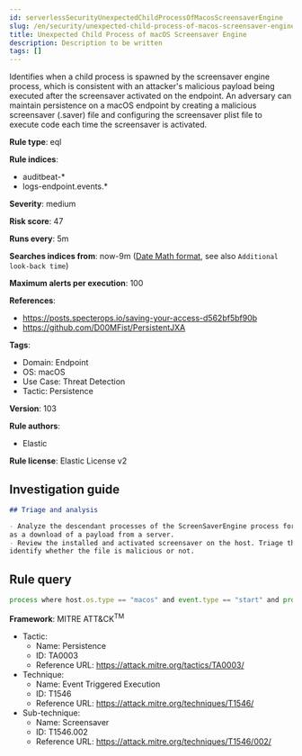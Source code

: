 ```yaml
---
id: serverlessSecurityUnexpectedChildProcessOfMacosScreensaverEngine
slug: /en/security/unexpected-child-process-of-macos-screensaver-engine
title: Unexpected Child Process of macOS Screensaver Engine
description: Description to be written
tags: []
---
```


<div id="unexpected-child-process-of-macos-screensaver-engine"></div>

Identifies when a child process is spawned by the screensaver engine process, which is consistent with an attacker's malicious payload being executed after the screensaver activated on the endpoint. An adversary can maintain persistence on a macOS endpoint by creating a malicious screensaver (.saver) file and configuring the screensaver plist file to execute code each time the screensaver is activated.

**Rule type**: eql

**Rule indices**: 

* auditbeat-*
* logs-endpoint.events.*

**Severity**: medium

**Risk score**: 47

**Runs every**: 5m

**Searches indices from**: now-9m ([Date Math format](((ref))/common-options.html#date-math), see also <DocLink id="serverlessSecurityRulesUiCreate" section="set-the-rules-schedule">`Additional look-back time`</DocLink>)

**Maximum alerts per execution**: 100

**References**: 

* https://posts.specterops.io/saving-your-access-d562bf5bf90b
* https://github.com/D00MFist/PersistentJXA

**Tags**: 

* Domain: Endpoint
* OS: macOS
* Use Case: Threat Detection
* Tactic: Persistence

**Version**: 103

**Rule authors**: 

* Elastic

**Rule license**: Elastic License v2

## Investigation guide

```markdown
## Triage and analysis

- Analyze the descendant processes of the ScreenSaverEngine process for malicious code and suspicious behavior such
as a download of a payload from a server.
- Review the installed and activated screensaver on the host. Triage the screensaver (.saver) file that was triggered to
identify whether the file is malicious or not.
```

## Rule query

```js
process where host.os.type == "macos" and event.type == "start" and process.parent.name == "ScreenSaverEngine"

```

**Framework**: MITRE ATT&CK<sup>TM</sup>

* Tactic:
    * Name: Persistence
    * ID: TA0003
    * Reference URL: https://attack.mitre.org/tactics/TA0003/
* Technique:
    * Name: Event Triggered Execution
    * ID: T1546
    * Reference URL: https://attack.mitre.org/techniques/T1546/
* Sub-technique:
    * Name: Screensaver
    * ID: T1546.002
    * Reference URL: https://attack.mitre.org/techniques/T1546/002/

